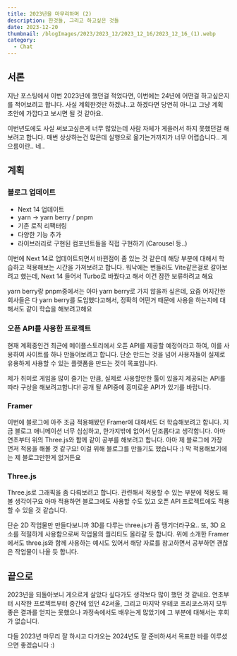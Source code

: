 ```yaml
---
title: 2023년을 마무리하며 (2)
description: 한것들, 그리고 하고싶은 것들
date: 2023-12-20
thumbnail: /blogImages/2023/2023_12/2023_12_16/2023_12_16_(1).webp
category:
  - Chat
---
```


## 서론

지난 포스팅에서 이번 2023년에 했던걸 적었다면, 이번에는 24년에 어떤걸 하고싶은지를 적어보려고 합니다.
사실 계획한것만 하겠냐..고 하겠다면 당연히 아니고 그냥 계획 초안에 가깝다고 보시면 될 것 같아요.

이번년도에도 사실 써보고싶은게 너무 많았는데 사람 자체가 게을러서 하지 못했던걸 해보려고 합니다.
매번 상상하는건 많은데 실행으로 옮기는거까지가 너무 어렵습니다.. 게으름이란.. 네..

## 계획

### 블로그 업데이트

- Next 14 업데이트
- yarn -> yarn berry / pnpm
- 기존 로직 리팩터링
- 다양한 기능 추가
- 라이브러리로 구현된 컴포넌트들을 직접 구현하기 (Carousel 등..)

이번에 Next 14로 업데이트되면서 바뀐점이 좀 있는 것 같은데 해당 부분에 대해서 학습하고 적용해보는 시간을 가져보려고 합니다.
워낙에는 번들러도 Vite같은걸로 갈아보려고 했는데, Next 14 들어서 Turbo로 바꿨다고 해서 이건 잠깐 보류하려고 해요

yarn berry랑 pnpm중에서는 아마 yarn berry로 가지 않을까 싶은데, 요즘 어지간한 회사들은 다 yarn berry를 도입했다고해서,
정확히 어떤거 때문에 사용을 하는지에 대해서도 같이 학습을 해보려고해요

### 오픈 API를 사용한 프로젝트

현재 계획중인건 최근에 메이플스토리에서 오픈 API를 제공할 예정이라고 하여, 이를 사용하여 사이트를 하나 만들어보려고 합니다.
단순 만드는 것을 넘어 사용자들이 실제로 유용하게 사용할 수 있는 플랫폼을 만드는 것이 목표입니다.

제가 취미로 게임을 많이 즐기는 만큼, 실제로 사용할만한 툴이 있을지 제공되는 API를 따라 구상을 해보려고합니다!
공개 될 API중에 흥미로운 API가 있기를 바랍니다.

### Framer

이번에 블로그에 아주 조금 적용해봤던 Framer에 대해서도 더 학습해보려고 합니다. 지금 블로그 애니메이션 너무 심심하고, 한가지밖에 없어서 단조롭다고 생각합니다.
아마 연초부터 위의 Three.js와 함께 같이 공부를 해보려고 합니다.
아마 제 블로그에 가장 먼저 적용을 해볼 것 같구요! 이걸 위해 블로그를 만들기도 했습니다 :) 막 적용해보기에는 제 블로그만한게 없거든요

### Three.js

Three.js로 그래픽을 좀 다뤄보려고 합니다. 관련해서 적용할 수 있는 부분에 적용도 해볼 생각이구요
아마 적용하면 블로그에도 사용할 수도 있고 오픈 API 프로젝트에도 적용할 수 있을 것 같습니다.

단순 2D 작업물만 만들다보니까 3D를 다루는 three.js가 좀 땡기더라구요.. 또, 3D 요소를 적절하게 사용함으로써 작업물의 퀄리티도 올라갈 듯 합니다.
위에 소개한 Framer에서도 three.js와 함께 사용하는 예시도 있어서 해당 자료를 참고하면서 공부하면 괜찮은 작업물이 나올 듯 합니다.

## 끝으로

2023년을 되돌아보니 게으르게 살았다 싶다가도 생각보다 많이 했던 것 같네요. 연초부터 시작한 프로젝트부터 중간에 있던 42서울, 그리고 마지막 우테코 프리코스까지
모두 좋은 결과를 얻지는 못했으나 과정속에서도 배우는게 많았기에 그 부분에 대해서는 후회가 없습니다.

다들 2023년 마무리 잘 하시고 다가오는 2024년도 잘 준비하셔서 목표한 바를 이루셨으면 좋겠습니다 :)
